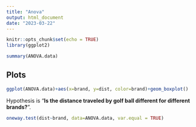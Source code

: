 ```yaml
---
title: "Anova"
output: html_document
date: "2023-03-22"
---
```


```r
knitr::opts_chunk$set(echo = TRUE)
library(ggplot2)
```

```r
summary(ANOVA.data)
```

## Plots

```r
ggplot(ANOVA.data)+aes(x=brand, y=dist, color=brand)+geom_boxplot()

```

Hypothesis is "**Is the distance traveled by golf ball different for different brands?**".

```r

oneway.test(dist~brand, data=ANOVA.data, var.equal = TRUE)

```
